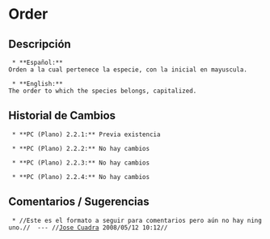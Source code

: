 = Order =

== Descripción ==
  * **Español:**
 Orden a la cual pertenece la especie, con la inicial en mayuscula.

  * **English:**
 The order to which the species belongs, capitalized.

== Historial de Cambios ==
  * **PC (Plano) 2.2.1:** Previa existencia

  * **PC (Plano) 2.2.2:** No hay cambios

  * **PC (Plano) 2.2.3:** No hay cambios

  * **PC (Plano) 2.2.4:** No hay cambios


== Comentarios / Sugerencias ==

  * //Este es el formato a seguir para comentarios pero aún no hay ninguno.//  --- //[[jcuadra@inbio.ac.cr|Jose Cuadra]] 2008/05/12 10:12//

